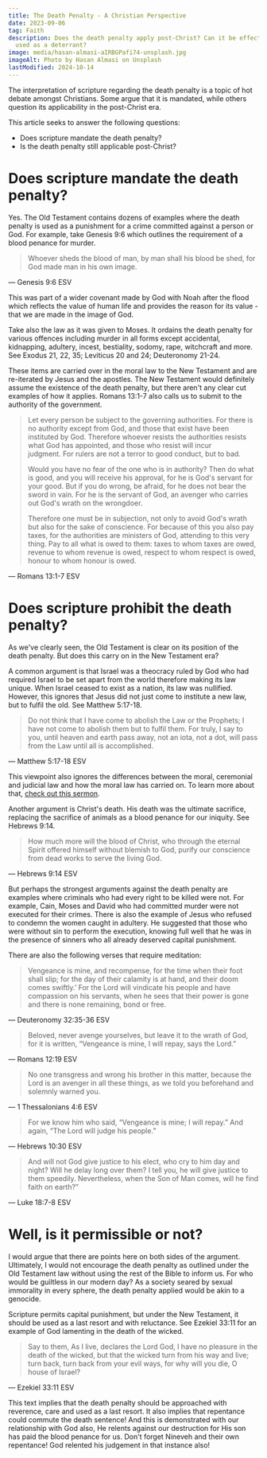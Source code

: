 ```yaml
---
title: The Death Penalty - A Christian Perspective
date: 2023-09-06
tag: Faith
description: Does the death penalty apply post-Christ? Can it be effectively
  used as a deterrant?
image: media/hasan-almasi-aIRBGPafi74-unsplash.jpg
imageAlt: Photo by Hasan Almasi on Unsplash
lastModified: 2024-10-14
---
```

The interpretation of scripture regarding the death penalty is a topic of hot debate amongst Christians. Some argue that it is mandated, while others question its applicability in the post-Christ era.

This article seeks to answer the following questions:

*   Does scripture mandate the death penalty?
*   Is the death penalty still applicable post-Christ?

# Does scripture mandate the death penalty?

Yes. The Old Testament contains dozens of examples where the death penalty is used as a punishment for a crime committed against a person or God. For example, take Genesis 9:6 which outlines the requirement of a blood penance for murder.

> Whoever sheds the blood of man, by man shall his blood be shed, for God made man in his own image.

— Genesis 9:6 ESV

This was part of a wider covenant made by God with Noah after the flood which reflects the value of human life and provides the reason for its value - that we are made in the image of God.

Take also the law as it was given to Moses. It ordains the death penalty for various offences including murder in all forms except accidental, kidnapping, adultery, incest, bestiality, sodomy, rape, witchcraft and more. See Exodus 21, 22, 35; Leviticus 20 and 24; Deuteronomy 21-24.

These items are carried over in the moral law to the New Testament and are re-iterated by Jesus and the apostles. The New Testament would definitely assume the existence of the death penalty, but there aren't any clear cut examples of how it applies. Romans 13:1-7 also calls us to submit to the authority of the government.

> Let every person be subject to the governing authorities. For there is no authority except from God, and those that exist have been instituted by God. Therefore whoever resists the authorities resists what God has appointed, and those who resist will incur judgment. For rulers are not a terror to good conduct, but to bad.
> 
> Would you have no fear of the one who is in authority? Then do what is good, and you will receive his approval, for he is God's servant for your good. But if you do wrong, be afraid, for he does not bear the sword in vain. For he is the servant of God, an avenger who carries out God's wrath on the wrongdoer.
> 
> Therefore one must be in subjection, not only to avoid God's wrath but also for the sake of conscience. For because of this you also pay taxes, for the authorities are ministers of God, attending to this very thing. Pay to all what is owed to them: taxes to whom taxes are owed, revenue to whom revenue is owed, respect to whom respect is owed, honour to whom honour is owed.

— Romans 13:1-7 ESV

# Does scripture prohibit the death penalty?

As we've clearly seen, the Old Testament is clear on its position of the death penalty. But does this carry on in the New Testament era?

A common argument is that Israel was a theocracy ruled by God who had required Israel to be set apart from the world therefore making its law unique. When Israel ceased to exist as a nation, its law was nullified. However, this ignores that Jesus did not just come to institute a new law, but to fulfil the old. See Matthew 5:17-18.

> Do not think that I have come to abolish the Law or the Prophets; I have not come to abolish them but to fulfil them. For truly, I say to you, until heaven and earth pass away, not an iota, not a dot, will pass from the Law until all is accomplished.

— Matthew 5:17-18 ESV

This viewpoint also ignores the differences between the moral, ceremonial and judicial law and how the moral law has carried on. To learn more about that, [check out this sermon](https://www.youtube.com/watch?v=Ohz_Z4yJyKM&list=PLp88AentmvGOYgMkbg7U3OAr5z0ph16_i&index=10).

Another argument is Christ's death. His death was the ultimate sacrifice, replacing the sacrifice of animals as a blood penance for our iniquity. See Hebrews 9:14.

> How much more will the blood of Christ, who through the eternal Spirit offered himself without blemish to God, purify our conscience from dead works to serve the living God.

— Hebrews 9:14 ESV

But perhaps the strongest arguments against the death penalty are examples where criminals who had every right to be killed were not. For example, Cain, Moses and David who had committed murder were not executed for their crimes. There is also the example of Jesus who refused to condemn the women caught in adultery. He suggested that those who were without sin to perform the execution, knowing full well that he was in the presence of sinners who all already deserved capital punishment.

There are also the following verses that require meditation:

> Vengeance is mine, and recompense, for the time when their foot shall slip; for the day of their calamity is at hand, and their doom comes swiftly.’ For the Lord will vindicate his people and have compassion on his servants, when he sees that their power is gone and there is none remaining, bond or free.

— Deuteronomy 32:35-36 ESV

> Beloved, never avenge yourselves, but leave it to the wrath of God, for it is written, “Vengeance is mine, I will repay, says the Lord.”

— Romans 12:19 ESV

> No one transgress and wrong his brother in this matter, because the Lord is an avenger in all these things, as we told you beforehand and solemnly warned you.

— 1 Thessalonians 4:6 ESV

> For we know him who said, “Vengeance is mine; I will repay.” And again, “The Lord will judge his people.”

— Hebrews 10:30 ESV

> And will not God give justice to his elect, who cry to him day and night? Will he delay long over them? I tell you, he will give justice to them speedily. Nevertheless, when the Son of Man comes, will he find faith on earth?”

— Luke 18:7-8 ESV

# Well, is it permissible or not?

I would argue that there are points here on both sides of the argument. Ultimately, I would not encourage the death penalty as outlined under the Old Testament law without using the rest of the Bible to inform us. For who would be guiltless in our modern day? As a society seared by sexual immorality in every sphere, the death penalty applied would be akin to a genocide.

Scripture permits capital punishment, but under the New Testament, it should be used as a last resort and with reluctance. See Ezekiel 33:11 for an example of God lamenting in the death of the wicked.

> Say to them, As I live, declares the Lord God, I have no pleasure in the death of the wicked, but that the wicked turn from his way and live; turn back, turn back from your evil ways, for why will you die, O house of Israel?

— Ezekiel 33:11 ESV

This text implies that the death penalty should be approached with reverence, care and used as a last resort. It also implies that repentance could commute the death sentence! And this is demonstrated with our relationship with God also, He relents against our destruction for His son has paid the blood penance for us. Don't forget Nineveh and their own repentance! God relented his judgement in that instance also!